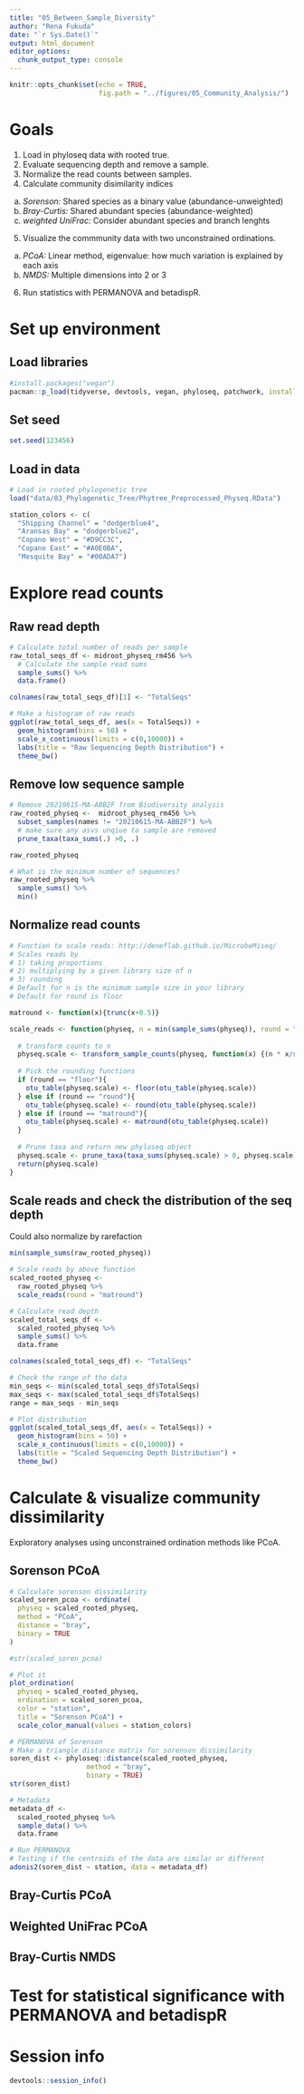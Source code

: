 ```yaml
---
title: "05_Between_Sample_Diversity"
author: "Rena Fukuda"
date: "`r Sys.Date()`"
output: html_document
editor_options: 
  chunk_output_type: console
---
```


```r
knitr::opts_chunk$set(echo = TRUE,
                      fig.path = "../figures/05_Community_Analysis/")
```

# Goals

1. Load in phyloseq data with rooted true.
2. Evaluate sequencing depth and remove a sample.
3. Normalize the read counts between samples. 
4. Calculate community disimilarity indices 
  a. *Sorenson:* Shared species as a binary value (abundance-unweighted)
  b. *Bray-Curtis:* Shared abundant species (abundance-weighted)
  c. *weighted UniFrac:* Consider abundant species and branch lenghts 
5. Visualize the commmunity data with two unconstrained ordinations.
  a. *PCoA:* Linear method, eigenvalue: how much variation is explained by each axis
  b. *NMDS:* Multiple dimensions into 2 or 3
6. Run statistics with PERMANOVA and betadispR.

# Set up environment
## Load libraries
```r
#install.packages("vegan")
pacman::p_load(tidyverse, devtools, vegan, phyloseq, patchwork, install = FALSE)
```

## Set seed
```r
set.seed(123456)
```

## Load in data
```r
# Load in rooted phylogenetic tree
load("data/03_Phylogenetic_Tree/Phytree_Preprocessed_Physeq.RData")
```

```r
station_colors <- c(
  "Shipping Channel" = "dodgerblue4",
  "Aransas Bay" = "dodgerblue2",
  "Copano West" = "#D9CC3C",
  "Copano East" = "#A0E0BA",
  "Mesquite Bay" = "#00ADA7")
```

# Explore read counts
## Raw read depth
```r
# Calculate total number of reads per sample
raw_total_seqs_df <- midroot_physeq_rm456 %>%
  # Calculate the sample read sums
  sample_sums() %>%
  data.frame() 

colnames(raw_total_seqs_df)[1] <- "TotalSeqs"

# Make a histogram of raw reads
ggplot(raw_total_seqs_df, aes(x = TotalSeqs)) +
  geom_histogram(bins = 50) +
  scale_x_continuous(limits = c(0,10000)) +
  labs(title = "Raw Sequencing Depth Distribution") +
  theme_bw()
```

## Remove low sequence sample
```r
# Remove 20210615-MA-ABB2F from Biodiversity analysis
raw_rooted_physeq <-  midroot_physeq_rm456 %>%
  subset_samples(names != "20210615-MA-ABB2F") %>%
  # make sure any asvs unqiue to sample are removed
  prune_taxa(taxa_sums(.) >0, .)

raw_rooted_physeq

# What is the minimum number of sequences?
raw_rooted_physeq %>%
  sample_sums() %>%
  min()
```

## Normalize read counts
```r
# Function to scale reads: http://deneflab.github.io/MicrobeMiseq/ 
# Scales reads by 
# 1) taking proportions
# 2) multiplying by a given library size of n
# 3) rounding 
# Default for n is the minimum sample size in your library
# Default for round is floor

matround <- function(x){trunc(x+0.5)}

scale_reads <- function(physeq, n = min(sample_sums(physeq)), round = "round") {
  
  # transform counts to n
  physeq.scale <- transform_sample_counts(physeq, function(x) {(n * x/sum(x))})
  
  # Pick the rounding functions
  if (round == "floor"){
    otu_table(physeq.scale) <- floor(otu_table(physeq.scale))
  } else if (round == "round"){
    otu_table(physeq.scale) <- round(otu_table(physeq.scale))
  } else if (round == "matround"){
    otu_table(physeq.scale) <- matround(otu_table(physeq.scale))
  }
  
  # Prune taxa and return new phyloseq object
  physeq.scale <- prune_taxa(taxa_sums(physeq.scale) > 0, physeq.scale)
  return(physeq.scale)
}
```

## Scale reads and check the distribution of the seq depth
Could also normalize by rarefaction
```r
min(sample_sums(raw_rooted_physeq))

# Scale reads by above function
scaled_rooted_physeq <- 
  raw_rooted_physeq %>%
  scale_reads(round = "matround") 

# Calculate read depth
scaled_total_seqs_df <- 
  scaled_rooted_physeq %>%
  sample_sums() %>%
  data.frame

colnames(scaled_total_seqs_df) <- "TotalSeqs"

# Check the range of the data
min_seqs <- min(scaled_total_seqs_df$TotalSeqs)
max_seqs <- max(scaled_total_seqs_df$TotalSeqs)
range = max_seqs - min_seqs

# Plot distribution
ggplot(scaled_total_seqs_df, aes(x = TotalSeqs)) +
  geom_histogram(bins = 50) +
  scale_x_continuous(limits = c(0,10000)) +
  labs(title = "Scaled Sequencing Depth Distribution") +
  theme_bw()
```

# Calculate & visualize community dissimilarity
Exploratory analyses using unconstrained ordination methods like PCoA.

## Sorenson PCoA
```r
# Calculate sorenson dissimilarity
scaled_soren_pcoa <- ordinate(
  physeq = scaled_rooted_physeq,
  method = "PCoA",
  distance = "bray",
  binary = TRUE
)

#str(scaled_soren_pcoa)

# Plot it
plot_ordination(
  physeq = scaled_rooted_physeq,
  ordination = scaled_soren_pcoa,
  color = "station",
  title = "Sorenson PCoA") +
  scale_color_manual(values = station_colors)

# PERMANOVA of Sorenson
# Make a triangle distance matrix for sorenson dissimilarity
soren_dist <- phyloseq::distance(scaled_rooted_physeq, 
                   method = "bray",
                   binary = TRUE)
str(soren_dist)

# Metadata
metadata_df <- 
  scaled_rooted_physeq %>%
  sample_data() %>%
  data.frame

# Run PERMANOVA
# Testing if the centroids of the data are similar or different 
adonis2(soren_dist ~ station, data = metadata_df)
```


## Bray-Curtis PCoA

## Weighted UniFrac PCoA

## Bray-Curtis NMDS

# Test for statistical significance with PERMANOVA and betadispR


# Session info
```r
devtools::session_info()
```

